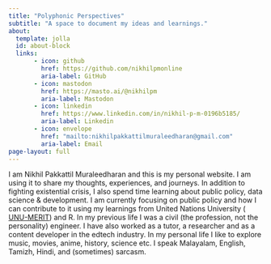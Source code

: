 ```yaml
---
title: "Polyphonic Perspectives"
subtitle: "A space to document my ideas and learnings."
about:
  template: jolla
  id: about-block
  links:
       - icon: github
         href: https://github.com/nikhilpmonline
         aria-label: GitHub
       - icon: mastodon
         href: https://masto.ai/@nikhilpm
         aria-label: Mastodon
       - icon: linkedin
         href: https://www.linkedin.com/in/nikhil-p-m-0196b5185/
         aria-label: Linkedin
       - icon: envelope
         href: "mailto:nikhilpakkattilmuraleedharan@gmail.com"  
         aria-label: Email
page-layout: full
---
```


I am Nikhil Pakkattil Muraleedharan and this is my personal website. I
am using it to share my thoughts, experiences, and journeys. In addition
to fighting existential crisis, I also spend time learning about public
policy, data science & development. I am currently focusing on
public policy and how I can contribute to it using my learnings from
United Nations University (
[UNU-MERIT](https://www.merit.unu.edu/))
and R. In my previous life I was a civil (the profession, not the
personality) engineer. I have also worked as a tutor, a researcher and
as a content developer in the edtech industry. In my personal life I
like to explore music, movies, anime, history, science etc. I speak
Malayalam, English, Tamizh, Hindi, and (sometimes) sarcasm.
